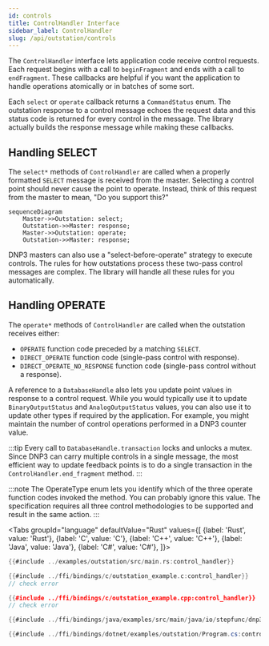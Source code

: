 ```yaml
---
id: controls
title: ControlHandler Interface
sidebar_label: ControlHandler
slug: /api/outstation/controls
---
```



The `ControlHandler` interface lets application code receive control requests. Each request begins with a call to `beginFragment` and ends
with a call to `endFragment`. These callbacks are helpful if you want the application to handle operations atomically or in batches of some sort. 

Each `select` or `operate` callback returns a `CommandStatus` enum. The outstation response to a control message echoes the request data and this
status code is returned  for every control in the message. The library actually builds the response message while making these callbacks.

## Handling SELECT

The `select*` methods of `ControlHandler` are called when a properly formatted `SELECT` message is received from the master.  Selecting a control
point should never cause the point to operate.  Instead, think of this request from the master to mean, "Do you support this?"

```mermaid
sequenceDiagram
    Master->>Outstation: select;
    Outstation->>Master: response;
    Master->>Outstation: operate;
    Outstation->>Master: response;
```

DNP3 masters can also use a "select-before-operate" strategy to execute controls. The rules for how outstations process these
two-pass control messages are complex. The library will handle all these rules for you automatically.

## Handling OPERATE

The `operate*` methods of `ControlHandler` are called when the outstation receives either:

* `OPERATE` function code preceded by a matching `SELECT`.
* `DIRECT_OPERATE` function code (single-pass control with response).
* `DIRECT_OPERATE_NO_RESPONSE` function code (single-pass control without a response).

A reference to a `DatabaseHandle` also lets you update point values in response to a control request. While you would typically use it to update
`BinaryOutputStatus` and `AnalogOutputStatus` values, you can also use it to update other types if required by the application. For example, you might
maintain the number of control operations performed in a DNP3 counter value.

:::tip
Every call to `DatabaseHandle.transaction` locks and unlocks a mutex. Since DNP3 can carry multiple controls in a single message, the most
efficient way to update feedback points is to do a single transaction in the `ControlHandler.end_fragment` method.
:::

:::note
The OperateType enum lets you identify which of the three operate function codes invoked the method. You can probably ignore this value. The specification
requires all three control methodologies to be supported and result in the same action.
:::

<Tabs
groupId="language"
defaultValue="Rust"
values={[
{label: 'Rust', value: 'Rust'},
{label: 'C', value: 'C'},
{label: 'C++', value: 'C++'},
{label: 'Java', value: 'Java'},
{label: 'C#', value: 'C#'},
]}>
<TabItem value="Rust">

```rust
{{#include ../examples/outstation/src/main.rs:control_handler}}
```

</TabItem>
<TabItem value="C">

```c
{{#include ../ffi/bindings/c/outstation_example.c:control_handler}}
// check error
```

</TabItem>
<TabItem value="C++">

```cpp
{{#include ../ffi/bindings/c/outstation_example.cpp:control_handler}}
// check error
```

</TabItem>
<TabItem value="Java">

```java
{{#include ../ffi/bindings/java/examples/src/main/java/io/stepfunc/dnp3/examples/OutstationExample.java:control_handler}}
```

</TabItem>
<TabItem value="C#">

```csharp
{{#include ../ffi/bindings/dotnet/examples/outstation/Program.cs:control_handler}}
```

</TabItem>
</Tabs>

